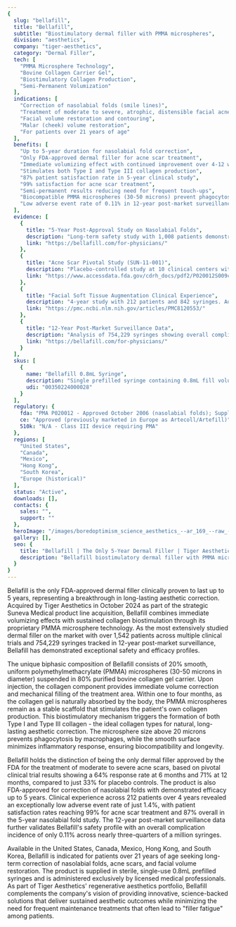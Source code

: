 ```yaml
---
{
  slug: "bellafill",
  title: "Bellafill",
  subtitle: "Biostimulatory dermal filler with PMMA microspheres",
  division: "aesthetics",
  company: "tiger-aesthetics",
  category: "Dermal Filler",
  tech: [
    "PMMA Microsphere Technology",
    "Bovine Collagen Carrier Gel",
    "Biostimulatory Collagen Production",
    "Semi-Permanent Volumization"
  ],
  indications: [
    "Correction of nasolabial folds (smile lines)",
    "Treatment of moderate to severe, atrophic, distensible facial acne scars on the cheek",
    "Facial volume restoration and contouring",
    "Malar (cheek) volume restoration",
    "For patients over 21 years of age"
  ],
  benefits: [
    "Up to 5-year duration for nasolabial fold correction",
    "Only FDA-approved dermal filler for acne scar treatment",
    "Immediate volumizing effect with continued improvement over 4-12 weeks",
    "Stimulates both Type I and Type III collagen production",
    "87% patient satisfaction rate in 5-year clinical study",
    "99% satisfaction for acne scar treatment",
    "Semi-permanent results reducing need for frequent touch-ups",
    "Biocompatible PMMA microspheres (30-50 microns) prevent phagocytosis",
    "Low adverse event rate of 0.11% in 12-year post-market surveillance"
  ],
  evidence: [
    {
      title: "5-Year Post-Approval Study on Nasolabial Folds",
      description: "Long-term safety study with 1,008 patients demonstrating safety and efficacy of Bellafill for up to 5 years with 87% satisfaction rate",
      link: "https://bellafill.com/for-physicians/"
    },
    {
      title: "Acne Scar Pivotal Study (SUN-11-001)",
      description: "Placebo-controlled study at 10 clinical centers with 147 subjects. Response rate: 64% at 6 months vs 33% placebo; 71% at 12 months (response = 50% improvement on Acne Scar Rating Scale)",
      link: "https://www.accessdata.fda.gov/cdrh_docs/pdf2/P020012S009c.pdf"
    },
    {
      title: "Facial Soft Tissue Augmentation Clinical Experience",
      description: "4-year study with 212 patients and 842 syringes. Adverse event rate: 1.4%. Satisfaction rates: 99% acne scars, 96% rhinoplasty touch-ups, 83-99% overall procedures",
      link: "https://pmc.ncbi.nlm.nih.gov/articles/PMC8120553/"
    },
    {
      title: "12-Year Post-Market Surveillance Data",
      description: "Analysis of 754,229 syringes showing overall complication incidence of 0.11%. Most common events: lumps/bumps (0.04%), nodules (0.02%), swelling (0.018%)",
      link: "https://bellafill.com/for-physicians/"
    }
  ],
  skus: [
    {
      name: "Bellafill 0.8mL Syringe",
      description: "Single prefilled syringe containing 0.8mL fill volume on 1.0cc syringe with sterile needle",
      udi: "00350224000028"
    }
  ],
  regulatory: {
    fda: "PMA P020012 - Approved October 2006 (nasolabial folds); Supplement P020012S009 approved 2014 (acne scars); Extended to 5-year indication",
    ce: "Approved (previously marketed in Europe as Artecoll/Artefill)",
    510k: "N/A - Class III device requiring PMA"
  },
  regions: [
    "United States",
    "Canada",
    "Mexico",
    "Hong Kong",
    "South Korea",
    "Europe (historical)"
  ],
  status: "Active",
  downloads: [],
  contacts: {
    sales: "",
    support: ""
  },
  heroImage: "/images/boredoptimism_science_aesthetics_--ar_169_--raw_--profile_e1d_be617358-9084-4f84-b1dc-378a67fd1009_0.png",
  gallery: [],
  seo: {
    title: "Bellafill | The Only 5-Year Dermal Filler | Tiger Aesthetics",
    description: "Bellafill biostimulatory dermal filler with PMMA microspheres. FDA-approved for up to 5 years for nasolabial folds and acne scar treatment. Acquired by Tiger Aesthetics October 2024."
  }
}
---
```

Bellafill is the only FDA-approved dermal filler clinically proven to last up to 5 years, representing a breakthrough in long-lasting aesthetic correction. Acquired by Tiger Aesthetics in October 2024 as part of the strategic Suneva Medical product line acquisition, Bellafill combines immediate volumizing effects with sustained collagen biostimulation through its proprietary PMMA microsphere technology. As the most extensively studied dermal filler on the market with over 1,542 patients across multiple clinical trials and 754,229 syringes tracked in 12-year post-market surveillance, Bellafill has demonstrated exceptional safety and efficacy profiles.

The unique biphasic composition of Bellafill consists of 20% smooth, uniform polymethylmethacrylate (PMMA) microspheres (30-50 microns in diameter) suspended in 80% purified bovine collagen gel carrier. Upon injection, the collagen component provides immediate volume correction and mechanical filling of the treatment area. Within one to four months, as the collagen gel is naturally absorbed by the body, the PMMA microspheres remain as a stable scaffold that stimulates the patient's own collagen production. This biostimulatory mechanism triggers the formation of both Type I and Type III collagen - the ideal collagen types for natural, long-lasting aesthetic correction. The microsphere size above 20 microns prevents phagocytosis by macrophages, while the smooth surface minimizes inflammatory response, ensuring biocompatibility and longevity.

Bellafill holds the distinction of being the only dermal filler approved by the FDA for the treatment of moderate to severe acne scars, based on pivotal clinical trial results showing a 64% response rate at 6 months and 71% at 12 months, compared to just 33% for placebo controls. The product is also FDA-approved for correction of nasolabial folds with demonstrated efficacy up to 5 years. Clinical experience across 212 patients over 4 years revealed an exceptionally low adverse event rate of just 1.4%, with patient satisfaction rates reaching 99% for acne scar treatment and 87% overall in the 5-year nasolabial fold study. The 12-year post-market surveillance data further validates Bellafill's safety profile with an overall complication incidence of only 0.11% across nearly three-quarters of a million syringes.

Available in the United States, Canada, Mexico, Hong Kong, and South Korea, Bellafill is indicated for patients over 21 years of age seeking long-term correction of nasolabial folds, acne scars, and facial volume restoration. The product is supplied in sterile, single-use 0.8mL prefilled syringes and is administered exclusively by licensed medical professionals. As part of Tiger Aesthetics' regenerative aesthetics portfolio, Bellafill complements the company's vision of providing innovative, science-backed solutions that deliver sustained aesthetic outcomes while minimizing the need for frequent maintenance treatments that often lead to "filler fatigue" among patients.
